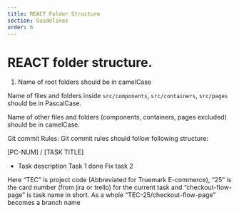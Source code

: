 ```yaml
---
title: REACT Folder Structure
section: Guidelines
order: 6
---
```


# REACT folder structure.

1. Name of root folders should be in camelCase


    
Name of files and folders inside `src/components`, `src/containers`, `src/pages` should be in PascalCase.


Name of other files and folders (components, containers, pages excluded) should be in camelCase.
    

Git commit Rules:
Git commit rules should follow following structure:

[PC-NUM] / [TASK TITLE]
* Task description
Task 1 done
Fix task 2


Here “TEC” is project code (Abbreviated for Truemark E-commerce), “25” is the card number (from jira or trello) for the current task and “checkout-flow-page” is task name in short.
As a whole “TEC-25/checkout-flow-page” becomes a branch name




